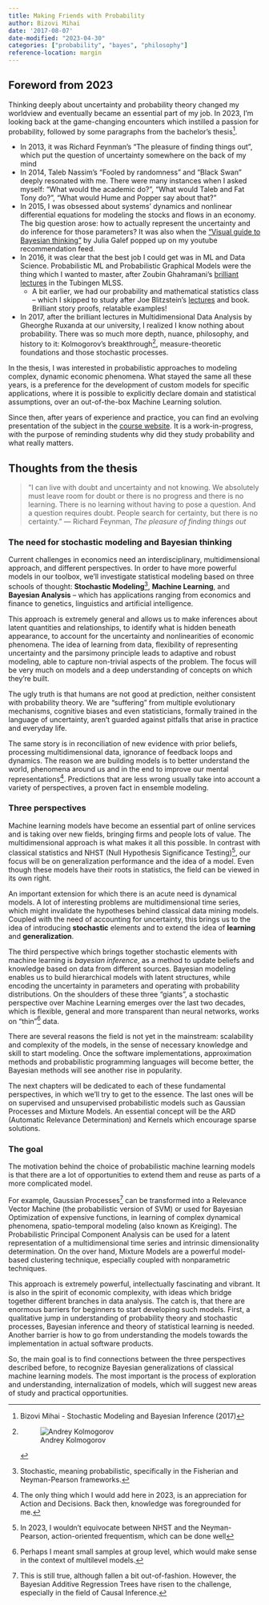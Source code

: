 ```yaml
---
title: Making Friends with Probability
author: Bizovi Mihai
date: '2017-08-07'
date-modified: "2023-04-30"
categories: ["probability", "bayes", "philosophy"]
reference-location: margin
---
```


## Foreword from 2023

Thinking deeply about uncertainty and probability theory changed my worldview and eventually became an essential part of my job. In 2023, I'm looking back at the game-changing encounters which instilled a passion for probability, followed by some paragraphs from the bachelor's thesis[^thesis].

[^thesis]: Bizovi Mihai - Stochastic Modeling and Bayesian Inference (2017)

- In 2013, it was Richard Feynman's "The pleasure of finding things out", which put the question of uncertainty somewhere on the back of my mind
- In 2014, Taleb Nassim's "Fooled by randomness" and "Black Swan" deeply resonated with me. There were many instances when I asked myself: "What would the academic do?", "What would Taleb and Fat Tony do?", "What would Hume and Popper say about that?"
- In 2015, I was obsessed about systems' dynamics and nonlinear differential equations for modeling the stocks and flows in an economy. The big question arose: how to actually represent the uncertainty and do inference for those parameters? It was also when the ["Visual guide to Bayesian thinking"](https://www.youtube.com/watch?v=BrK7X_XlGB8) by Julia Galef popped up on my youtube recommendation feed.
- In 2016, it was clear that the best job I could get was in ML and Data Science. Probabilistic ML and Probabilistic Graphical Models were the thing which I wanted to master, after Zoubin Ghahramani's [brilliant lectures](https://www.youtube.com/watch?v=kjo9Y_Vrgn4) in the Tubingen MLSS.
    - A bit earlier, we had our probability and mathematical statistics class -- which I skipped to study after Joe Blitzstein's [lectures](https://projects.iq.harvard.edu/stat110/home) and book. Brilliant story proofs, relatable examples!
- In 2017, after the brilliant lectures in Multidimensional Data Analysis by Gheorghe Ruxanda at our university, I realized I know nothing about probability. There was so much more depth, nuance, philosophy, and history to it: Kolmogorov's breakthrough[^kolmogorov], measure-theoretic foundations and those stochastic processes. 


[^kolmogorov]: ![Andrey Kolmogorov](kolmogorov.jpeg)

In the thesis, I was interested in probabilistic approaches to modeling complex, dynamic economic phenomena. What stayed the same all these years, is a preference for the development of custom models for specific applications, where it is possible to explicitly declare domain and statistical assumptions, over an out-of-the-box Machine Learning solution.

Since then, after years of experience and practice, you can find an evolving presentation of the subject in the [course website](https://course.economic-cybernetics.com/01_fundamentals/stat_foundations.html). It is a work-in-progress, with the purpose of reminding students why did they study probability and what really matters.

## Thoughts from the thesis

> ”I can live with doubt and uncertainty and not knowing. We absolutely must leave room for doubt or there is no progress and there is no learning. There is no learning without having to pose a question. And a question requires doubt. People search for certainty, but there is no certainty.”
— Richard Feynman, *The pleasure of finding things out*


### The need for stochastic modeling and Bayesian thinking

Current challenges in economics need an interdisciplinary, multidimensional approach, and different perspectives. In order to have more powerful models in our toolbox, we'll investigate statistical modeling based on three schools of thought: **Stochastic Modeling**[^stoch], **Machine Learning**, and **Bayesian Analysis** -- which has applications ranging from economics and finance to genetics, linguistics and artificial intelligence.

[^stoch]: Stochastic, meaning probabilistic, specifically in the Fisherian and Neyman-Pearson frameworks.

This approach is extremely general and allows us to make inferences about latent quantities and relationships, to identify what is hidden beneath appearance, to account for the uncertainty and nonlinearities of economic phenomena. The idea of learning from data, flexibility of representing uncertainty and the parsimony principle leads to adaptive and robust modeling, able to capture non-trivial aspects of the problem. The focus will be very much on models and a deep understanding of concepts on which they're built.


The ugly truth is that humans are not good at prediction, neither consistent with probability theory. We are "suffering" from multiple evolutionary mechanisms, cognitive biases and even statisticians, formally trained in the language of uncertainty, aren't guarded against pitfalls that arise in practice and everyday life.

The same story is in reconciliation of new evidence with prior beliefs, processing multidimensional data, ignorance of feedback loops and dynamics. The reason we are building models is to better understand the world, phenomena around us and in the end to improve our mental representations[^decisions]. Predictions that are less wrong usually take into account a variety of perspectives, a proven fact in ensemble modeling.

[^decisions]: The only thing which I would add here in 2023, is an appreciation for Action and Decisions. Back then, knowledge was foregrounded for me.

### Three perspectives

Machine learning models have become an essential part of online services and is taking over new fields, bringing firms and people lots of value. The multidimensional approach is what makes it all this possible. In contrast with classical statistics and NHST (Null Hypothesis Significance Testing)[^NHST], our focus will be on generalization performance and the idea of a model. Even though these models have their roots in statistics, the field can be viewed in its own right.

[^NHST]: In 2023, I wouldn't equivocate between NHST and the Neyman-Pearson, action-oriented frequentism, which can be done well

An important extension for which there is an acute need is dynamical models. A lot of interesting problems are multidimensional time series, which might invalidate the hypotheses behind classical data mining models. Coupled with the need of accounting for uncertainty, this brings us to the idea of introducing **stochastic** elements and to extend the idea of **learning** and **generalization**.

The third perspective which brings together stochastic elements with machine learning is *bayesian inference*, as a method to update beliefs and knowledge based on data from different sources. Bayesian modeling enables us to build hierarchical models with latent structures, while encoding the uncertainty in parameters and operating with probability distributions. On the shoulders of these three "giants", a stochastic perspective over Machine Learning emerges over the last two decades, which is flexible, general and more transparent than neural networks, works on "thin"[^small] data. 

[^small]: Perhaps I meant small samples at group level, which would make sense in the context of multilevel models.

There are several reasons the field is not yet in the mainstream: scalability and complexity of the models, in the sense of necessary knowledge and skill to start modeling. Once the software implementations, approximation methods and probabilistic programming languages will become better, the Bayesian methods will see another rise in popularity.


The next chapters will be dedicated to each of these fundamental perspectives, in which we'll try to get to the essence. The last ones will be on supervised and unsupervised probabilistic models such as Gaussian Processes and Mixture Models. An essential concept will be the ARD (Automatic Relevance Determination) and Kernels which encourage sparse solutions.


### The goal

The motivation behind the choice of probabilistic machine learning models is that there are a lot of opportunities to extend them and reuse as parts of a more complicated model.


For example, Gaussian Processes[^bart] can be transformed into a Relevance Vector Machine (the probabilistic version of SVM) or used for Bayesian Optimization of expensive functions, in learning of complex dynamical phenomena, spatio-temporal modeling (also known as Kreiging). The Probabilistic Principal Component Analysis can be used for a latent representation of a multidimensional time series and intrinsic dimensionality determination. On the over hand, Mixture Models are a powerful model-based clustering technique, especially coupled with nonparametric techniques.

[^bart]: This is still true, although fallen a bit out-of-fashion. However, the Bayesian Additive Regression Trees have risen to the challenge, especially in the field of Causal Inference.

This approach is extremely powerful, intellectually fascinating and vibrant. It is also in the spirit of economic complexity, with ideas which bridge together different branches in data analysis. The catch is, that there are enormous barriers for beginners to start developing such models. First, a qualitative jump in understanding of probability theory and stochastic processes, Bayesian inference and theory of statistical learning is needed. Another barrier is how to go from understanding the models towards the implementation in actual software products. 

So, the main goal is to find connections between the three perspectives described before, to recognize Bayesian generalizations of classical machine learning models. The most important is the process of exploration and understanding, internalization of models, which will suggest new areas of study and practical opportunities.







